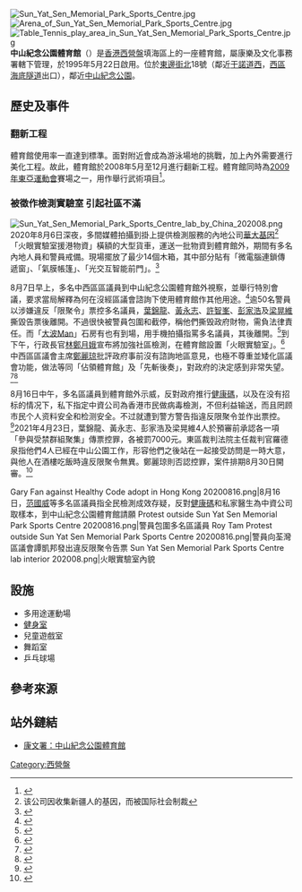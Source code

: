 [[File:Sun_Yat_Sen_Memorial_Park_Sports_Centre.jpg|thumb]]
[[File:Arena_of_Sun_Yat_Sen_Memorial_Park_Sports_Centre.jpg|thumb]]
[[File:Table_Tennis_play_area_in_Sun_Yat_Sen_Memorial_Park_Sports_Centre.jpg|thumb]]
'''中山紀念公園體育館'''（{{lang-en|Sun Yat Sen Memorial Park Sports Centre}}）是[[香港|香港]][[西營盤|西營盤]]填海區上的一座體育館，屬康樂及文化事務署轄下管理，於1995年5月22日啟用。位於[[東邊街北|東邊街北]]18號（鄰近[[干諾道西|干諾道西]]，[[西區海底隧道|西區海底隧道]]出口），鄰近[[中山紀念公園|中山紀念公園]]。

==歷史及事件==
===翻新工程===
體育館使用率一直達到標準。面對附近會成為游泳場地的挑戰，加上內外需要進行美化工程。故此，體育館於2008年5月至12月進行翻新工程。體育館同時為[[2009年東亞運動會|2009年東亞運動會]]賽場之一，用作舉行武術項目<ref>{{cite web |author1=香港電台 |title=體育的風采–東亞運前奏 第五集 |url=http://app1.rthk.org.hk/php/tvarchivecatalog/episode.php?progid=654&tvcat=5 |accessdate=2020-08-07}}</ref>。

===被徵作檢測實驗室 引起社區不滿===
[[File:Sun_Yat_Sen_Memorial_Park_Sports_Centre_lab_by_China_202008.png|thumb]]
2020年8月6日深夜，多間媒體拍攝到掛上提供檢測服務的內地公司[[華大基因|華大基因]]<ref>该公司因收集新疆人的基因，而被国际社会制裁</ref>「火眼實驗室援港物資」橫額的大型貨車，運送一批物資到體育館外，期間有多名內地人員和警員戒備。現場擺放了最少14個木箱，其中部分貼有「微電腦連鎖傳遞窗」、「氣膜帳篷」、「光交互智能前門」。<ref>{{cite news |author1=凌逸德 |title=華大「火眼實驗室」物資車現身西環中山體育館　多箱物品運入館內 |url=https://www.hk01.com/%E7%AA%81%E7%99%BC/507900/%E8%8F%AF%E5%A4%A7-%E7%81%AB%E7%9C%BC%E5%AF%A6%E9%A9%97%E5%AE%A4-%E7%89%A9%E8%B3%87%E8%BB%8A%E7%8F%BE%E8%BA%AB%E8%A5%BF%E7%92%B0%E4%B8%AD%E5%B1%B1%E9%AB%94%E8%82%B2%E9%A4%A8-%E5%A4%9A%E7%AE%B1%E7%89%A9%E5%93%81%E9%81%8B%E5%85%A5%E9%A4%A8%E5%85%A7 |accessdate=2020-08-07 |work=香港01 |date=2020-08-06 |archive-date=2021-08-08 |archive-url=https://web.archive.org/web/20210808005456/https://www.hk01.com/%E7%AA%81%E7%99%BC/507900/%E8%8F%AF%E5%A4%A7-%E7%81%AB%E7%9C%BC%E5%AF%A6%E9%A9%97%E5%AE%A4-%E7%89%A9%E8%B3%87%E8%BB%8A%E7%8F%BE%E8%BA%AB%E8%A5%BF%E7%92%B0%E4%B8%AD%E5%B1%B1%E9%AB%94%E8%82%B2%E9%A4%A8-%E5%A4%9A%E7%AE%B1%E7%89%A9%E5%93%81%E9%81%8B%E5%85%A5%E9%A4%A8%E5%85%A7 |dead-url=no }}</ref>

8月7日早上，多名中西區區議員到中山紀念公園體育館外視察，並舉行特別會議，要求當局解釋為何在沒經區議會諮詢下使用體育館作其他用途。<ref>{{cite news |title=多名區議員到中山紀念公園體育館　警指涉違限聚令票控 |url=https://news.rthk.hk/rthk/ch/component/k2/1542378-20200807.htm |accessdate=2020-08-07 |publisher=香港電台 |date=2020-08-07}}</ref>逾50名警員以涉嫌違反「限聚令」票控多名議員，[[葉錦龍|葉錦龍]]、[[黃永志|黃永志]]、[[許智峯|許智峯]]、[[彭家浩|彭家浩]]及[[梁晃維|梁晃維]]撕毀告票後離開。不過很快被警員包圍和截停，稱他們撕毁政府財物，需負法律責任。而「[[大波Man|大波Man]]」石房有也有到場，用手機拍攝指罵多名議員，其後離開。<ref>{{cite news |title=新冠肺炎｜中山紀念公園體育館作檢測實驗室　消息：現存實驗室物資 |url=https://news.mingpao.com/ins/%E6%B8%AF%E8%81%9E/article/20200807/s00001/1596772119694/%E6%96%B0%E5%86%A0%E8%82%BA%E7%82%8E-%E4%B8%AD%E5%B1%B1%E7%B4%80%E5%BF%B5%E5%85%AC%E5%9C%92%E9%AB%94%E8%82%B2%E9%A4%A8%E4%BD%9C%E6%AA%A2%E6%B8%AC%E5%AF%A6%E9%A9%97%E5%AE%A4-%E6%B6%88%E6%81%AF-%E7%8F%BE%E5%AD%98%E5%AF%A6%E9%A9%97%E5%AE%A4%E7%89%A9%E8%B3%87 |accessdate=2020-08-07 |work=明報 |date=2020-08-07 |archive-date=2020-08-26 |archive-url=https://web.archive.org/web/20200826091903/https://news.mingpao.com/ins/%e6%b8%af%e8%81%9e/article/20200807/s00001/1596772119694/%e6%96%b0%e5%86%a0%e8%82%ba%e7%82%8e-%e4%b8%ad%e5%b1%b1%e7%b4%80%e5%bf%b5%e5%85%ac%e5%9c%92%e9%ab%94%e8%82%b2%e9%a4%a8%e4%bd%9c%e6%aa%a2%e6%b8%ac%e5%af%a6%e9%a9%97%e5%ae%a4-%e6%b6%88%e6%81%af-%e7%8f%be%e5%ad%98%e5%af%a6%e9%a9%97%e5%ae%a4%e7%89%a9%e8%b3%87 |dead-url=no }}</ref>到下午，行政長官[[林鄭月娥|林鄭月娥]]宣布將加強社區檢測，在體育館設置「火眼實驗室」。<ref>{{cite news |title=中山紀念公園體育館設置檢測實驗室 |url=https://www2.hkej.com/instantnews/current/article/2545851/%E4%B8%AD%E5%B1%B1%E7%B4%80%E5%BF%B5%E5%85%AC%E5%9C%92%E9%AB%94%E8%82%B2%E9%A4%A8%E8%A8%AD%E7%BD%AE%E6%AA%A2%E6%B8%AC%E5%AF%A6%E9%A9%97%E5%AE%A4 |accessdate=2020-08-07 |work=信報 |date=2020-08-07}}</ref>中西區區議會主席[[鄭麗琼|鄭麗琼]]批評政府事前沒有諮詢地區意見，也極不尊重並矮化區議會功能，做法等同「佔領體育館」及「先斬後奏」，對政府的決定感到非常失望。<ref>{{cite news |title=中山紀念公園體育館設實驗室 被批先斬後奏 |url=https://www2.hkej.com/instantnews/current/article/2546269/%E4%B8%AD%E5%B1%B1%E7%B4%80%E5%BF%B5%E5%85%AC%E5%9C%92%E9%AB%94%E8%82%B2%E9%A4%A8%E8%A8%AD%E5%AF%A6%E9%A9%97%E5%AE%A4+%E8%A2%AB%E6%89%B9%E5%85%88%E6%96%AC%E5%BE%8C%E5%A5%8F |accessdate=2020-08-07 |work=信報 |date=2020-08-07}}</ref><ref>{{cite news |title=中山紀念公園體育館設實驗室　亞博館旁建臨時醫院 |url=https://news.rthk.hk/rthk/ch/component/k2/1542440-20200807.htm |accessdate=2020-08-07 |work= |date=2020-08-07}}</ref>

8月16日中午，多名區議員到體育館外示威，反對政府推行[[健康碼|健康碼]]，以及在没有招标的情况下，私下指定中資公司為香港市民做病毒檢測，不但利益输送，而且罔顾市民个人资料安全和检测安全。不过就遭到警方警告指違反限聚令並作出票控。<ref>{{cite news |title=區議員中山紀念公園外示威反健康碼 警票控違限聚令 |url=https://hd.stheadline.com/news/realtime/hk/1847494/%E5%8D%B3%E6%99%82-%E6%B8%AF%E8%81%9E-%E5%8D%80%E8%AD%B0%E5%93%A1%E4%B8%AD%E5%B1%B1%E7%B4%80%E5%BF%B5%E5%85%AC%E5%9C%92%E5%A4%96%E7%A4%BA%E5%A8%81%E5%8F%8D%E5%81%A5%E5%BA%B7%E7%A2%BC-%E8%AD%A6%E7%A5%A8%E6%8E%A7%E9%81%95%E9%99%90%E8%81%9A%E4%BB%A4 |accessdate=2020-08-16 |publisher=頭條新聞 |date=2020-08-16}}</ref>2021年4月23日，葉錦龍、黃永志、彭家浩及梁晃維4人於預審前承認各一項「參與受禁群組聚集」傳票控罪，各被罰7000元。東區裁判法院主任裁判官羅德泉指他們4人已經在中山公園工作，形容他們之後站在一起接受訪問是一時大意，與他人在酒樓吃飯時違反限聚令無異。鄭麗琼則否認控罪，案件排期8月30日開審。<ref>{{cite news |title=梁晃維等4人認違限聚令各罰7000元 鄭麗琼拒認罪8月審 |url=https://www.singtao.ca/4899524/2021-04-22/news-%E6%A2%81%E6%99%83%E7%B6%AD%E7%AD%894%E4%BA%BA%E8%AA%8D%E9%81%95%E9%99%90%E8%81%9A%E4%BB%A4%E5%90%84%E7%BD%B07000%E5%85%83+%E9%84%AD%E9%BA%97%E7%90%BC%E6%8B%92%E8%AA%8D%E7%BD%AA8%E6%9C%88%E5%AF%A9/?variant=zh-hk |accessdate=2021-04-23 |work=星島日報 |date=2021-04-23 |archive-date=2021-04-23 |archive-url=https://web.archive.org/web/20210423233248/https://www.singtao.ca/4899524/2021-04-22/news-%E6%A2%81%E6%99%83%E7%B6%AD%E7%AD%894%E4%BA%BA%E8%AA%8D%E9%81%95%E9%99%90%E8%81%9A%E4%BB%A4%E5%90%84%E7%BD%B07000%E5%85%83+%E9%84%AD%E9%BA%97%E7%90%BC%E6%8B%92%E8%AA%8D%E7%BD%AA8%E6%9C%88%E5%AF%A9/?variant=zh-hk |dead-url=no }}</ref>

<gallery>
Gary Fan against Healthy Code adopt in Hong Kong 20200816.png|8月16日，[[范國威|范國威]]等多名區議員指全民檢測成效存疑，反對[[健康碼|健康碼]]和私家醫生為中資公司取樣本，到中山紀念公園體育館請願
Protest outside Sun Yat Sen Memorial Park Sports Centre 20200816.png|警員包圍多名區議員
Roy Tam Protest outside Sun Yat Sen Memorial Park Sports Centre 20200816.png|警員向荃灣區議會譚凱邦發出違反限聚令告票
Sun Yat Sen Memorial Park Sports Centre lab interior 202008.png|火眼實驗室內貌
</gallery>

==設施==
*多用途運動場
*[[康文署健身室|健身室]]
*兒童遊戲室
*舞蹈室
*乒乓球場

==參考來源==
<references/>

==站外鏈結==
{{commonscat|Western Park Sports Centre}}
*[http://www.lcsd.gov.hk/tc/facilities/facilitieslist/facilities.php?fid=144& 康文署：中山紀念公園體育館]

{{香港室內體育場館}}

[[Category:西營盤|Category:西營盤]]